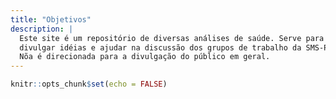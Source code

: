 ```yaml
---
title: "Objetivos"
description: |
  Este site é um repositório de diversas análises de saúde. Serve para ilustrar conceitos,
  divulgar idéias e ajudar na discussão dos grupos de trabalho da SMS-POA.
  Nõa é direcionada para a divulgação do público em geral.
---
```


```r
knitr::opts_chunk$set(echo = FALSE)
```
